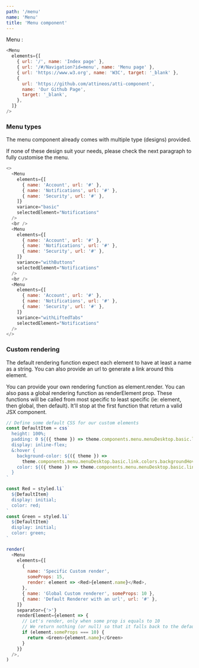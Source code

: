```yaml
---
path: '/menu'
name: 'Menu'
title: 'Menu component'
---
```


Menu :

```js
<Menu
  elements={[
    { url: '/', name: 'Index page' },
    { url: '/#/Navigation?id=menu', name: 'Menu page' },
    { url: 'https://www.w3.org', name: 'W3C', target: '_blank' },
    {
      url: 'https://github.com/attineos/atti-component',
      name: 'Our Github Page',
      target: '_blank',
    },
  ]}
/>
```

### Menu types

The menu component already comes with multiple type (designs) provided.

If none of these design suit your needs, please check the next paragraph to fully customise the menu.

```js
<>
  <Menu
    elements={[
      { name: 'Account', url: '#' },
      { name: 'Notifications', url: '#' },
      { name: 'Security', url: '#' },
    ]}
    variance="basic"
    selectedElement="Notifications"
  />
  <br />
  <Menu
    elements={[
      { name: 'Account', url: '#' },
      { name: 'Notifications', url: '#' },
      { name: 'Security', url: '#' },
    ]}
    variance="withButtons"
    selectedElement="Notifications"
  />
  <br />
  <Menu
    elements={[
      { name: 'Account', url: '#' },
      { name: 'Notifications', url: '#' },
      { name: 'Security', url: '#' },
    ]}
    variance="withLiftedTabs"
    selectedElement="Notifications"
  />
</>
```

### Custom rendering

The default rendering function expect each element to have at least a name as a string.
You can also provide an url to generate a link around this element.

You can provide your own rendering function as element.render. You can also pass a global rendering function as renderElement prop.
These functions will be called from most specific to least specific (ie: element, then global, then default). It'll stop at the first function that return a valid JSX component.

```js
// Define some default CSS for our custom elements
const DefaultItem = css`
  height: 100%;
  padding: 0 ${({ theme }) => theme.components.menu.menuDesktop.basic.link.spaces.paddingWidth};
  display: inline-flex;
  &:hover {
    background-color: ${({ theme }) =>
      theme.components.menu.menuDesktop.basic.link.colors.backgroundHover};
    color: ${({ theme }) => theme.components.menu.menuDesktop.basic.link.colors.textHover};
  }
`

const Red = styled.li`
  ${DefaultItem}
  display: initial;
  color: red;
`
const Green = styled.li`
  ${DefaultItem}
  display: initial;
  color: green;
`

render(
  <Menu
    elements={[
      {
        name: 'Specific Custom render',
        someProps: 15,
        render: element => <Red>{element.name}</Red>,
      },
      { name: 'Global Custom renderer', someProps: 10 },
      { name: 'Default Renderer with an url', url: '#' },
    ]}
    separator={'>'}
    renderElement={element => {
      // Let's render, only when some prop is equals to 10
      // We return nothing (or null) so that it falls back to the default renderer
      if (element.someProps === 10) {
        return <Green>{element.name}</Green>
      }
    }}
  />,
)
```
